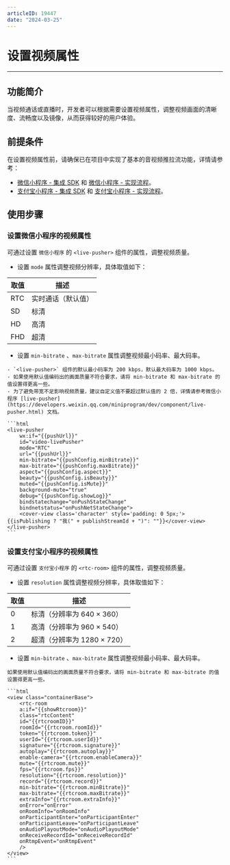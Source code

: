 ```yaml
---
articleID: 19447
date: "2024-03-25"
---
```




# 设置视频属性

- - -

## 功能简介

当视频通话或直播时，开发者可以根据需要设置视频属性，调整视频画面的清晰度、流畅度以及镜像，从而获得较好的用户体验。

## 前提条件

在设置视频属性前，请确保已在项目中实现了基本的音视频推拉流功能，详情请参考：

- [微信小程序 - 集成 SDK](!SDK_Integration_WeChat) 和 [微信小程序 - 实现流程](!Solution_Implementation_WeChat)。
- [支付宝小程序 - 集成 SDK](!SDK_Integration_AliPay) 和 [支付宝小程序 - 实现流程](!Solution_Implementation_AliPay)。


## 使用步骤

### 设置微信小程序的视频属性

可通过设置 `微信小程序` 的 `<live-pusher>` 组件的属性，调整视频质量。

- 设置 `mode` 属性调整视频分辨率，具体取值如下：

 |  取值   | 描述  | 
|  ----  | ----  | 
| RTC | 实时通话（默认值） |
| SD | 标清 |
| HD | 高清 |
| FHD | 超清 |

- 设置 `min-bitrate` 、`max-bitrate` 属性调整视频最小码率、最大码率。

<Note title="说明">


    - `<live-pusher>` 组件的默认最小码率为 200 kbps，默认最大码率为 1000 kbps。
    - 如果使用默认值编码出的画面质量不符合要求，请将 min-bitrate 和 max-bitrate 的值设置得更高一些。
    - 为了避免带宽不足影响视频质量，建议自定义值不要超过默认值的 2 倍，详情请参考微信小程序 [live-pusher](https://developers.weixin.qq.com/miniprogram/dev/component/live-pusher.html) 文档。
    
</Note>



    ```html
    <live-pusher
        wx:if="{{pushUrl}}"
        id="video-livePusher"
        mode="RTC"
        url="{{pushUrl}}"
        min-bitrate="{{pushConfig.minBitrate}}"
        max-bitrate="{{pushConfig.maxBitrate}}"
        aspect="{{pushConfig.aspect}}"
        beauty="{{pushConfig.isBeauty}}"
        muted="{{pushConfig.isMute}}"
        background-mute="true"
        debug="{{pushConfig.showLog}}"
        bindstatechange="onPushStateChange"
        bindnetstatus="onPushNetStateChange">
        <cover-view class='character' style='padding: 0 5px;'>{{isPublishing ? "我(" + publishStreamId + ")": ""}}</cover-view>
    </live-pusher>    
    ```

### 设置支付宝小程序的视频属性

可通过设置 `支付宝小程序` 的 `<rtc-room>` 组件的属性，调整视频质量。

- 设置 `resolution` 属性调整视频分辨率，具体取值如下：

 |  取值   | 描述  | 
|  ----  | ----  | 
| 0 | 标清（分辨率为 640 × 360） |
| 1 | 高清（分辨率为 960 × 540）|
| 2 | 超清（分辨率为 1280 × 720）|

- 设置 `min-bitrate` 、`max-bitrate` 属性调整视频最小码率、最大码率。

<Note title="说明">


    如果使用默认值编码出的画面质量不符合要求，请将 min-bitrate 和 max-bitrate 的值设置得更高一些。
    
</Note>



    ```html
    <view class="containerBase">
        <rtc-room
        a:if="{{showRtcroom}}"
        class="rtcContent"
        id="{{rtcroomID}}"
        roomId="{{rtcroom.roomId}}"
        token="{{rtcroom.token}}"
        userId="{{rtcroom.userId}}"
        signature="{{rtcroom.signature}}"
        autoplay="{{rtcroom.autoplay}}"
        enable-camera="{{rtcroom.enableCamera}}"
        mute="{{rtcroom.mute}}"
        fps="{{rtcroom.fps}}"
        resolution="{{rtcroom.resolution}}"
        record="{{rtcroom.record}}"
        min-bitrate="{{rtcroom.minBitrate}}"
        max-bitrate="{{rtcroom.maxBitrate}}"
        extraInfo="{{rtcroom.extraInfo}}"
        onError="onError"
        onRoomInfo="onRoomInfo"
        onParticipantEnter="onParticipantEnter"
        onParticipantLeave="onParticipantLeave"
        onAudioPlayoutMode="onAudioPlayoutMode"
        onReceiveRecordId="onReceiveRecordId"
        onRtmpEvent="onRtmpEvent"
        />
    </view>
    ```
